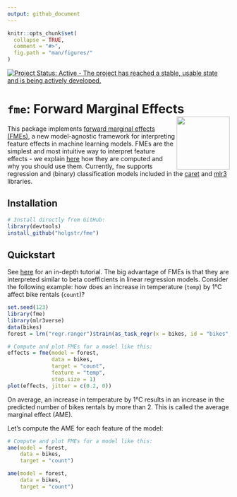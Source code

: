 ```yaml
---
output: github_document
---
```


<!-- README.md is generated from README.Rmd. Please edit that file -->

```r
knitr::opts_chunk$set(
  collapse = TRUE,
  comment = "#>",
  fig.path = "man/figures/"
)
```

[![Project Status: Active - The project has reached a stable, usable state and is being actively developed.](https://www.repostatus.org/badges/latest/active.svg)](https://www.repostatus.org/#active)

# **`fme`**: Forward Marginal Effects <img src="man/figures/logo.png" align="right" alt="" width="120" />

This package implements [forward marginal effects (FMEs)][1], a new model-agnostic framework for interpreting feature effects in machine learning models. FMEs are the simplest and most intuitive way to interpret feature effects - we explain [here][3] how they are computed and why you should use them. Currently, `fme` supports regression and (binary) classification models included in the [caret][4] and [mlr3][2] libraries. 

## Installation

```r
# Install directly from GitHub:
library(devtools)
install_github("holgstr/fme")
```

## Quickstart

See [here][5] for an in-depth tutorial. The big advantage of FMEs is that they are interpreted similar to beta coefficients in linear regression models. Consider the following example: how does an increase in temperature (`temp`) by 1°C affect bike rentals (`count`)?

```r
set.seed(123)
library(fme)
library(mlr3verse)
data(bikes)
forest = lrn("regr.ranger")$train(as_task_regr(x = bikes, id = "bikes", target = "count"))
```

```r
# Compute and plot FMEs for a model like this:
effects = fme(model = forest,
              data = bikes,
              target = "count",
              feature = "temp",
              step.size = 1)
plot(effects, jitter = c(0.2, 0))
```

On average, an increase in temperature by 1°C results in an increase in the predicted number of bikes rentals by more than 2. This is called the average marginal effect (AME).

Let's compute the AME for each feature of the model:

```r
# Compute and plot FMEs for a model like this:
ame(model = forest,
    data = bikes,
    target = "count")
```

```r
ame(model = forest,
    data = bikes,
    target = "count")
```

[1]: https://arxiv.org/abs/2201.08837

[2]: https://mlr3learners.mlr-org.com/

[3]: https://holgstr.github.io/fme/articles/fme_theory.html

[4]: https://topepo.github.io/caret/available-models.html

[5]: https://holgstr.github.io/fme/articles/fme.html
